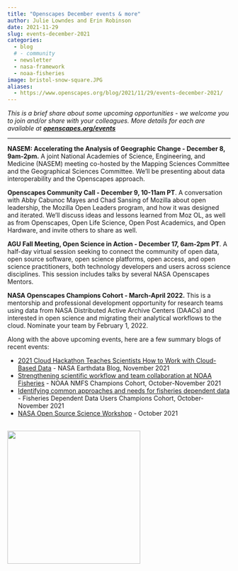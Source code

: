 ```yaml
---
title: "Openscapes December events & more"
author: Julie Lowndes and Erin Robinson
date: 2021-11-29
slug: events-december-2021
categories:
  - blog 
  # - community
  - newsletter
  - nasa-framework
  - noaa-fisheries
image: bristol-snow-square.JPG
aliases: 
  - https://www.openscapes.org/blog/2021/11/29/events-december-2021/
---
```


*This is a brief share about some upcoming opportunities - we welcome you to join and/or share with your colleagues. More details for each are available at* ***[openscapes.org/events](https://openscapes.github.io/events/)***

---

**NASEM: Accelerating the Analysis of Geographic Change - December 8, 9am-2pm.** A joint National Academies of Science, Engineering, and Medicine (NASEM) meeting co-hosted by the Mapping Sciences Committee and the Geographical Sciences Committee. We’ll be presenting about data interoperability and the Openscapes approach.

**Openscapes Community Call - December 9, 10-11am PT**. A conversation with Abby Cabunoc Mayes and Chad Sansing of Mozilla about open leadership, the Mozilla Open Leaders program, and how it was designed and iterated. We’ll discuss ideas and lessons learned from Moz OL, as well as from Openscapes, Open Life Science, Open Post Academics, and Open Hardware, and invite others to share as well. 

**AGU Fall Meeting, Open Science in Action - December 17, 6am-2pm PT**. A half-day virtual session seeking to connect the community of open data, open source software, open science platforms, open access, and open science practitioners, both technology developers and users across science disciplines. This session includes talks by several NASA Openscapes Mentors.

**NASA Openscapes Champions Cohort - March-April 2022.** This is a mentorship and professional development opportunity for research teams using data from NASA Distributed Active Archive Centers (DAACs) and interested in open science and migrating their analytical workflows to the cloud. Nominate your team by February 1, 2022.


Along with the above upcoming events, here are a few summary blogs of recent events:

* [2021 Cloud Hackathon Teaches Scientists How to Work with Cloud-Based Data](https://earthdata.nasa.gov/learn/articles/2021-cloud-hackathon) - NASA Earthdata Blog, November 2021
* [Strengthening scientific workflow and team collaboration at NOAA Fisheries](https://www.openscapes.org/blog/2021/11/12/noaa-nmfs-champions/) - NOAA NMFS Champions Cohort, October-November 2021
* [Identifying common approaches and needs for fisheries dependent data](https://www.openscapes.org/blog/2021/11/12/fdd-champions/) - Fisheries Dependent Data Users Champions Cohort, October-November 2021
* [NASA Open Source Science Workshop](https://www.openscapes.org/blog/2021/10/18/nasa-open-source-science/) - October 2021

<br>
  <img src="bristol-snow-square.JPG" width="300px">
<br>

